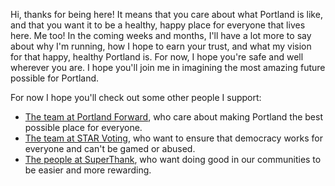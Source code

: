 Hi, thanks for being here! It means that you care about what Portland is like, and that you want it to be a healthy, happy place for everyone that lives here. Me too! In the coming weeks and months, I'll have a lot more to say about why I'm running, how I hope to earn your trust, and what my vision for that happy, healthy Portland is. For now, I hope you're safe and well wherever you are. I hope you'll join me in imagining the most amazing future possible for Portland.

For now I hope you'll check out some other people I support:
- [The team at Portland Forward](https://www.portlandforward.org/), who care about making Portland the best possible place for everyone.
- [The team at STAR Voting](https://www.starvoting.org/), who want to ensure that democracy works for everyone and can't be gamed or abused.
- [The people at SuperThank](https://superthank.org/), who want doing good in our communities to be easier and more rewarding.
